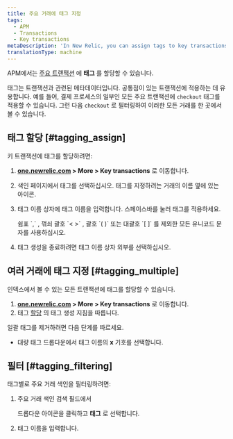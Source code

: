 ```yaml
---
title: 주요 거래에 태그 지정
tags:
  - APM
  - Transactions
  - Key transactions
metaDescription: 'In New Relic, you can assign tags to key transactions to group similar transactions together. This makes them easier to find and analyze.'
translationType: machine
---
```


APM에서는 [주요 트랜잭션](/docs/apm/transactions/key-transactions/key-transactions-tracking-important-transactions-or-events) 에 **태그** 를 할당할 수 있습니다.

태그는 트랜잭션과 관련된 메타데이터입니다. 공통점이 있는 트랜잭션에 적용하는 데 유용합니다. 예를 들어, 결제 프로세스의 일부인 모든 주요 트랜잭션에 `checkout` 태그를 적용할 수 있습니다. 그런 다음 `checkout` 로 필터링하여 이러한 모든 거래를 한 곳에서 볼 수 있습니다.

## 태그 할당 [#tagging_assign]

키 트랜잭션에 태그를 할당하려면:

1. **[one.newrelic.com](https://one.newrelic.com) > More > Key transactions** 로 이동합니다.

2. 색인 페이지에서 태그를 선택하십시오. <Icon name="fe-tag"/>태그를 지정하려는 거래의 이름 옆에 있는 아이콘.

3. 태그 이름 상자에 태그 이름을 입력합니다. 스페이스바를 눌러 태그를 적용하세요.

   <Callout variant="tip">
     쉼표 `,` , 꺾쇠 괄호 `< >` , 괄호 `( )` 또는 대괄호 `[ ]` 를 제외한 모든 유니코드 문자를 사용하십시오.
   </Callout>

4. 태그 생성을 종료하려면 태그 이름 상자 외부를 선택하십시오.

## 여러 거래에 태그 지정 [#tagging_multiple]

인덱스에서 볼 수 있는 모든 트랜잭션에 태그를 할당할 수 있습니다.

1. **[one.newrelic.com](https://one.newrelic.com) > More > Key transactions** 로 이동합니다.
2. 태그 [할당](#tagging_assign) 의 태그 생성 지침을 따릅니다.

일괄 태그를 제거하려면 다음 단계를 따르세요.

* 대량 태그 드롭다운에서 태그 이름의 **x** 기호를 선택합니다.

## 필터 [#tagging_filtering]

태그별로 주요 거래 색인을 필터링하려면:

1. 주요 거래 색인 검색 필드에서

   <Icon name="fe-chevron-down"/>

   드롭다운 아이콘을 클릭하고 **태그** 로 선택합니다.

2. 태그 이름을 입력합니다.